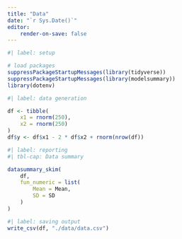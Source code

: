 ```yaml
---
title: "Data"
date: "`r Sys.Date()`"
editor: 
    render-on-save: false
---
```


```r
#| label: setup

# load packages
suppressPackageStartupMessages(library(tidyverse))
suppressPackageStartupMessages(library(modelsummary))
library(dotenv)
```

```r
#| label: data generation

df <- tibble(
    x1 = rnorm(250),
    x2 = rnorm(250)
)
df$y <- df$x1 - 2 * df$x2 + rnorm(nrow(df))
```

```r
#| label: reporting
#| tbl-cap: Data summary

datasummary_skim(
    df, 
    fun_numeric = list(
        Mean = Mean, 
        SD = SD
    )
)
```

```r
#| label: saving output
write_csv(df, "./data/data.csv")
```